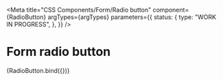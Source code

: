 
<Meta
  title="CSS Components/Form/Radio button"
  component={RadioButton}
  argTypes={argTypes}
  parameters={{
    status: {
      type: "WORK IN PROGRESS",
    },
  }}
/>

# Form radio button

<Canvas>
  <Story name="Radio button" args={defaultArgs}>
    {RadioButton.bind({})}
  </Story>
</Canvas>

<ArgsTable story="Radio button" />
